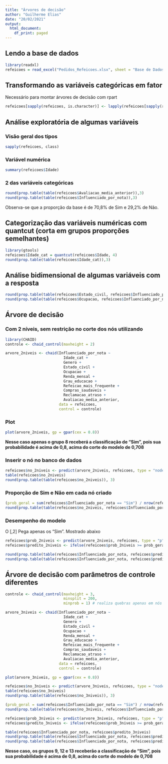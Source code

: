 ```yaml
---
title: "Árvores de decisão"
author: "Guilherme Elias"
date: "20/02/2021"
output:
  html_document:
    df_print: paged
---
```


## Lendo a base de dados 

```r
library(readxl)
refeicoes = read_excel("Pedidos_Refeicoes.xlsx", sheet = "Base de Dados")
```

## Transformando as variáveis categóricas em fator
Necessário para montar árvores de decisão com rpart
```r
refeicoes[sapply(refeicoes, is.character)] <- lapply(refeicoes[sapply(refeicoes, is.character)], as.factor)
```

## Análise exploratória de algumas variáveis
### Visão geral dos tipos
```r
sapply(refeicoes, class)
```
### Variável numérica
```r
summary(refeicoes$Idade)
```
### 2 das variáveis categóricas
```r
round(prop.table(table(refeicoes$Avaliacao_media_anterior)),3)
round(prop.table(table(refeicoes$Influenciado_por_nota)),3)
```
Observa-se que a proporção da base é de 70,8% de Sim e 29,2% de Não.

## Categorização das variáveis numéricas com quantcut (corta em grupos proporções semelhantes)

```r
library(gtools)
refeicoes$Idade_cat = quantcut(refeicoes$Idade, 4)
round(prop.table(table(refeicoes$Idade_cat)),3)
```
## Análise bidimensional de algumas variáveis com a resposta

```r
round(prop.table(table(refeicoes$Estado_civil, refeicoes$Influenciado_por_nota), 1), 3)
round(prop.table(table(refeicoes$Ocupacao, refeicoes$Influenciado_por_nota), 1), 3)
```
## Árvore de decisão
### Com 2 níveis, sem restrição no corte dos nós utilizando

```r
library(CHAID)
controle <- chaid_control(maxheight = 2)

arvore_2niveis <- chaid(Influenciado_por_nota ~
                          Idade_cat +
                          Genero +
                          Estado_civil +
                          Ocupacao +
                          Renda_mensal +
                          Grau_educacao +
                          Refeicao_mais_frequente +
                          Compras_saudaveis +
                          Reclamacao_atraso +
                          Avaliacao_media_anterior,
                        data = refeicoes,
                        control = controle)
```

### Plot
```r
plot(arvore_2niveis, gp = gpar(cex = 0.8))
```
**Nesse caso apenas o grupo 8 receberá a classificação de "Sim", pois sua probabilidade é acima de 0,8, acima do corte do modelo de 0,708**

### Inserir o nó no banco de dados
```r
refeicoes$no_2niveis <- predict(arvore_2niveis, refeicoes, type = "node") # type = "node" pede o nó
table(refeicoes$no_2niveis)
round(prop.table(table(refeicoes$no_2niveis)), 3)
```

### Proporção de Sim e Não em cada nó criado

```r
(prob_geral = sum(refeicoes$Influenciado_por_nota == "Sim") / nrow(refeicoes)) # Conta quantos Sim. Retorno: 0,708, proporção da base
round(prop.table(table(refeicoes$no_2niveis, refeicoes$Influenciado_por_nota), 1), 3)
```

### Desempenho do modelo
O [,2] Pega apenas os "Sim". Mostrado abaixo
```r
refeicoes$prob_2niveis <- predict(arvore_2niveis, refeicoes, type = "p")[,2] # type = "p" pede a probabilidade
refeicoes$predito_2niveis <- ifelse(refeicoes$prob_2niveis >= prob_geral, "Sim", "Não") # prob geral calculada acima, 70,8
```

```r
round(prop.table(table(refeicoes$Influenciado_por_nota, refeicoes$predito_2niveis)), 3) # Acurácia
round(prop.table(table(refeicoes$Influenciado_por_nota, refeicoes$predito_2niveis), 1), 3) # Especificidade e Sensibilidade
```

## Árvore de decisão com parâmetros de controle diferentes
```r
controle <- chaid_control(maxheight = 3,
                          minsplit = 200,
                          minprob = 1) # realiza quebras apenas em nós que possuam acima de 200 observações

arvore_3niveis <- chaid(Influenciado_por_nota ~
                          Idade_cat +
                          Genero +
                          Estado_civil +
                          Ocupacao +
                          Renda_mensal +
                          Grau_educacao +
                          Refeicao_mais_frequente +
                          Compras_saudaveis +
                          Reclamacao_atraso +
                          Avaliacao_media_anterior,
                        data = refeicoes,
                        control = controle)

plot(arvore_3niveis, gp = gpar(cex = 0.8))

refeicoes$no_3niveis <- predict(arvore_3niveis, refeicoes, type = "node")
table(refeicoes$no_3niveis)
round(prop.table(table(refeicoes$no_3niveis)), 3)

(prob_geral = sum(refeicoes$Influenciado_por_nota == "Sim") / nrow(refeicoes))
round(prop.table(table(refeicoes$no_3niveis, refeicoes$Influenciado_por_nota), 1), 3)

refeicoes$prob_3niveis <- predict(arvore_3niveis, refeicoes, type = "p")[,2]
refeicoes$predito_3niveis <- ifelse(refeicoes$prob_3niveis >= prob_geral, "Sim", "Não") # prob geral calculada acima, 70,8

table(refeicoes$Influenciado_por_nota, refeicoes$predito_3niveis)
round(prop.table(table(refeicoes$Influenciado_por_nota, refeicoes$predito_3niveis)), 3)
round(prop.table(table(refeicoes$Influenciado_por_nota, refeicoes$predito_3niveis), 1), 3)
```
**Nesse caso, os grupos 9, 12 e 13 receberão a classificação de "Sim", pois sua probabilidade é acima de 0,8, acima do corte do modelo de 0,708**